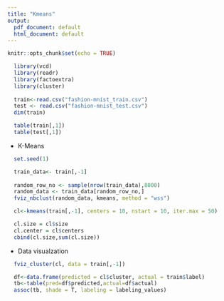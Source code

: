 ```yaml
---
title: "Kmeans"
output:
  pdf_document: default
  html_document: default
---
```


```r
knitr::opts_chunk$set(echo = TRUE)
```

```r
  library(vcd)
  library(readr)
  library(factoextra)
  library(cluster)
  
  train<-read.csv("fashion-mnist_train.csv")
  test <- read.csv("fashion-mnist_test.csv")
  dim(train)
```
```r
  table(train[,1])
  table(test[,1])
```
- K-Means
```r
  set.seed(1)

  train_data<- train[,-1]
  
  random_row_no <- sample(nrow(train_data),8000)
  random_data <- train_data[random_row_no,]
  fviz_nbclust(random_data, kmeans, method = "wss")
```

```r
  cl<-kmeans(train[,-1], centers = 10, nstart = 10, iter.max = 50)
```

```r
  cl.size = cl$size
  cl.center = cl$centers
  cbind(cl.size,sum(cl.size))
```
- Data visualzation
```r
  fviz_cluster(cl, data = train[,-1])
```

```r
  df<-data.frame(predicted = cl$cluster, actual = train$label)
  tb<-table(pred=df$predicted,actual=df$actual)
  assoc(tb, shade = T, labeling = labeling_values)
```
